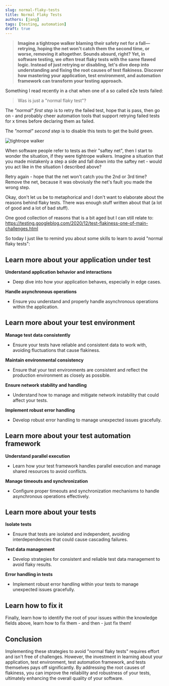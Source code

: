 ```yaml
---
slug: normal-flaky-tests
title: Normal Flaky Tests
authors: [jang]
tags: [testing, automation]
draft: true
---
```

> **Imagine a tightrope walker blaming their safety net for a fall—retrying, hoping the net won't
catch them the second time, or worse, removing it altogether. Sounds absurd, right?
Yet, in software testing, we often treat flaky tests with the same flawed logic.
Instead of just retrying or disabling, let's dive deep into understanding and fixing the root causes
of test flakiness. Discover how mastering your application, test environment, 
and automation framework can transform your testing approach.**

Something I read recently in a chat when one of a so called e2e tests failed:

> Was is just a "normal flaky test"?

The *"normal" first step* is to retry the failed test,
hope that is pass, then go on - and probably cheer automation tools that support retrying
failed tests for x times before declaring them as failed.

The *"normal" second step* is to disable this tests to get the build green.

![tightrope walker](/img/tightrope-walker.jpeg)

When software people refer to tests as their "saftey net", then I start to wonder the situation,
if they were tightrope walkers. Imagine a situation that you made mistakenly a step a side and fall
down into the saftey net - would you act like in the situation I described above?

Retry again - hope that the net won't catch you the 2nd or 3rd time? Remove the net, because it was
obvoiusly the net's fault you made the wrong step.

Okay, don't let us be to metaphorical and I don't want to elaborate about the reasons
behind flaky tests. There was enough stuff written about that
(a lot of good and a lot of bad stuff).

One good collection of reasons that is a bit aged but I can still relate to: 
https://testing.googleblog.com/2020/12/test-flakiness-one-of-main-challenges.html

So today I just like to remind you about some skills to learn to avoid "normal flaky tests":

## Learn more about your application under test

**Understand application behavior and interactions**
    
- Deep dive into how your application behaves, especially in edge cases.

**Handle asynchronous operations**

- Ensure you understand and properly handle asynchronous operations within the application.

## Learn more about your test environment

**Manage test data consistently**

- Ensure your tests have reliable and consistent data to work with, avoiding fluctuations that cause flakiness.
    
**Maintain environmental consistency**

- Ensure that your test environments are consistent and reflect the production environment as closely as possible.
    
**Ensure network stability and handling**

- Understand how to manage and mitigate network instability that could affect your tests.

**Implement robust error handling**

- Develop robust error handling to manage unexpected issues gracefully.

## Learn more about your test automation framework

**Understand parallel execution**

- Learn how your test framework handles parallel execution and manage shared resources to avoid conflicts.

**Manage timeouts and synchronization**

- Configure proper timeouts and synchronization mechanisms to handle asynchronous operations effectively.

## Learn more about your tests

**Isolate tests**

- Ensure that tests are isolated and independent, avoiding interdependencies that could cause cascading failures.

**Test data management**

- Develop strategies for consistent and reliable test data management to avoid flaky results.
    
**Error handling in tests**

- Implement robust error handling within your tests to manage unexpected issues gracefully.

## Learn how to fix it

Finally, learn how to identify the root of your issues within the knowledge fields above,
learn how to fix them - and then - just fix them!

## Conclusion

Implementing these strategies to avoid "normal flaky tests" requires effort and isn't free of challenges.
However, the investment in learning about your application, test environment, test automation framework,
and tests themselves pays off significantly. By addressing the root causes of flakiness, you can improve
the reliability and robustness of your tests, ultimately enhancing the overall quality of your software.
